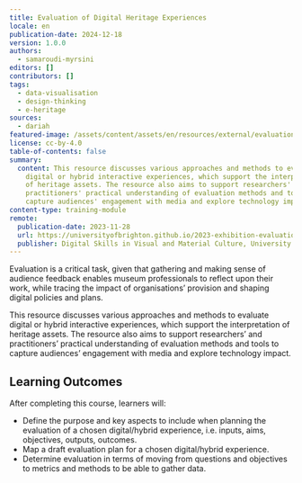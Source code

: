 ```yaml
---
title: Evaluation of Digital Heritage Experiences
locale: en
publication-date: 2024-12-18
version: 1.0.0
authors:
  - samaroudi-myrsini
editors: []
contributors: []
tags:
  - data-visualisation
  - design-thinking
  - e-heritage
sources:
  - dariah
featured-image: /assets/content/assets/en/resources/external/evaluation-of-digital-heritage-experiences/featured-image.png
license: cc-by-4.0
table-of-contents: false
summary:
  content: This resource discusses various approaches and methods to evaluate
    digital or hybrid interactive experiences, which support the interpretation
    of heritage assets. The resource also aims to support researchers' and
    practitioners' practical understanding of evaluation methods and tools to
    capture audiences' engagement with media and explore technology impact.
content-type: training-module
remote:
  publication-date: 2023-11-28
  url: https://universityofbrighton.github.io/2023-exhibition-evaluation/
  publisher: Digital Skills in Visual and Material Culture, University of Brighton
---
```

Evaluation is a critical task, given that gathering and making sense of audience feedback enables museum professionals to reflect upon their work, while tracing the impact of organisations’ provision and shaping digital policies and plans.

This resource discusses various approaches and methods to evaluate digital or hybrid interactive experiences, which support the interpretation of heritage assets. The resource also aims to support researchers’ and practitioners’ practical understanding of evaluation methods and tools to capture audiences’ engagement with media and explore technology impact.

## Learning Outcomes

After completing this course, learners will:

* Define the purpose and key aspects to include when planning the evaluation of a chosen digital/hybrid experience, i.e. inputs, aims, objectives, outputs, outcomes.
* Map a draft evaluation plan for a chosen digital/hybrid experience.
* Determine evaluation in terms of moving from questions and objectives to metrics and methods to be able to gather data.

<ExternalResource title="Interested in learning more?" subtitle="Check out the tutorial Evaluation of Digital Heritage Experiences" url="https://universityofbrighton.github.io/2023-exhibition-evaluation/" />
